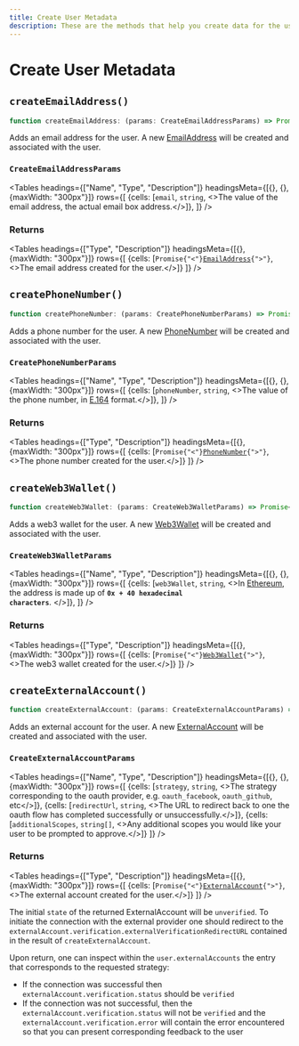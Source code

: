 ```yaml
---
title: Create User Metadata
description: These are the methods that help you create data for the user, such as createEmailAddress() and createPhoneNumber().
---
```



# Create User Metadata

## `createEmailAddress()`

```typescript
function createEmailAddress: (params: CreateEmailAddressParams) => Promise<EmailAddress>;
```

Adds an email address for the user. A new <a href="/reference-js/email-address/email-address">EmailAddress</a> will be created and associated with the user.

### `CreateEmailAddressParams`

<Tables
  headings={["Name", "Type", "Description"]}
  headingsMeta={[{}, {}, {maxWidth: "300px"}]}
  rows={[
{cells: [<code>email</code>, <code>string</code>, <>The value of the email address, the actual email box address.</>]},
  ]}
  />

### Returns

<Tables
  headings={["Type", "Description"]}
  headingsMeta={[{}, {maxWidth: "300px"}]}
  rows={[
{cells: [<code>Promise{"<"}<a href="/reference-js/email-address/email-address">EmailAddress</a>{">"}</code>, <>The email address created for the user.</>]}
 ]}
  />


## `createPhoneNumber()`

```typescript
function createPhoneNumber: (params: CreatePhoneNumberParams) => Promise<PhoneNumber>;
```

Adds a phone number for the user. A new <a href="/reference-js/phone-number/phone-number">PhoneNumber</a> will be created and associated with the user.

### `CreatePhoneNumberParams`

<Tables
  headings={["Name", "Type", "Description"]}
  headingsMeta={[{}, {}, {maxWidth: "300px"}]}
  rows={[
{cells: [<code>phoneNumber</code>, <code>string</code>, <>The value of the phone number, in <a href="https://en.wikipedia.org/wiki/E.164" target="_blank" rel="noopener">E.164</a> format.</>]},
  ]}
  />

### Returns

<Tables
  headings={["Type", "Description"]}
  headingsMeta={[{}, {maxWidth: "300px"}]}
  rows={[
{cells: [<code>Promise{"<"}<a href="/reference-js/phone-number/phone-number">PhoneNumber</a>{">"}</code>, <>The phone number created for the user.</>]}
 ]}
  />

## `createWeb3Wallet()`

```typescript
function createWeb3Wallet: (params: CreateWeb3WalletParams) => Promise<Web3Wallet>;
```

Adds a web3 wallet for the user. A new <a href="/reference-js/web3-wallet/web3-wallet">Web3Wallet</a> will be created and associated with the user.

### `CreateWeb3WalletParams`

<Tables
  headings={["Name", "Type", "Description"]}
  headingsMeta={[{}, {}, {maxWidth: "300px"}]}
  rows={[
{cells: [<code>web3Wallet</code>, <code>string</code>, <>In <a href="https://docs.metamask.io/guide/common-terms.html#address-public-key">Ethereum</a>, the address is made up of <strong><code>0x + 40 hexadecimal characters</code></strong>. </>]},
  ]}
  />

### Returns

<Tables
  headings={["Type", "Description"]}
  headingsMeta={[{}, {maxWidth: "300px"}]}
  rows={[
{cells: [<code>Promise{"<"}<a href="/reference-js/web3-wallet/web3-wallet">Web3Wallet</a>{">"}</code>, <>The web3 wallet created for the user.</>]}
 ]}
  />

## `createExternalAccount()`

```typescript
function createExternalAccount: (params: CreateExternalAccountParams) => Promise<ExternalAccount>;
```

Adds an external account for the user. A new <a href="/reference-js/external-account">ExternalAccount</a> will be created and associated with the user.

### `CreateExternalAccountParams`


<Tables
  headings={["Name", "Type", "Description"]}
  headingsMeta={[{}, {}, {maxWidth: "300px"}]}
  rows={[
{cells: [<code>strategy</code>, <code>string</code>, <>The strategy corresponding to the oauth provider, e.g. <code>oauth_facebook</code>, <code>oauth_github</code>, etc</>]},
{cells: [<code>redirectUrl</code>, <code>string</code>, <>The URL to redirect back to one the oauth flow has completed successfully or unsuccessfully.</>]},
{cells: [<code>additionalScopes</code>, <code>string[]</code>, <>Any additional scopes you would like your user to be prompted to approve.</>]}
 ]}
  />

### Returns


<Tables
  headings={["Type", "Description"]}
  headingsMeta={[{}, {maxWidth: "300px"}]}
  rows={[
{cells: [<code>Promise{"<"}<a href="/reference-js/external-account">ExternalAccount</a>{">"}</code>, <>The external account created for the user.</>]}
 ]}
  />

The initial `state` of the returned ExternalAccount will be `unverified`. To initiate the connection with the external provider one should redirect to the `externalAccount.verification.externalVerificationRedirectURL` contained in the result of `createExternalAccount`.

Upon return, one can inspect within the `user.externalAccounts` the entry that corresponds to the requested strategy:

- If the connection was successful then `externalAccount.verification.status` should be `verified`
- If the connection was not successful, then the `externalAccount.verification.status` will not be `verified` and the `externalAccount.verification.error` will contain the error encountered so that you can present corresponding feedback to the user